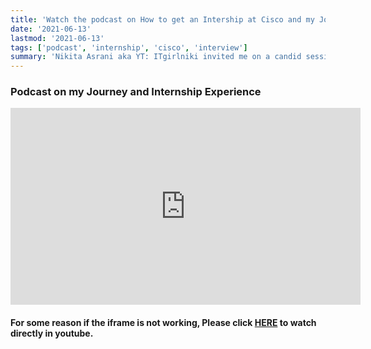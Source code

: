 ```yaml
---
title: 'Watch the podcast on How to get an Intership at Cisco and my Journey'
date: '2021-06-13'
lastmod: '2021-06-13'
tags: ['podcast', 'internship', 'cisco', 'interview']
summary: 'Nikita Asrani aka YT: ITgirlniki invited me on a candid session/podcast on how to get an internship at a Fortune-100 company and on my journey to be a SDE.'
---
```


### Podcast on my Journey and Internship Experience

<iframe
  width="560"
  height="315"
  src="https://www.youtube.com/embed/6FKvkvze3wo?si=CWPo67nIyq_XTLXn"
  title="YouTube video player"
  frameBorder="0"
  allow="accelerometer; autoplay; clipboard-write; encrypted-media; gyroscope; picture-in-picture; web-share"
  referrerPolicy="strict-origin-when-cross-origin"
  allowfullscreen
></iframe>

#### For some reason if the iframe is not working, Please click [HERE](https://youtu.be/6FKvkvze3wo?si=C_hPH0G6MucHTDYJ) to watch directly in youtube.
